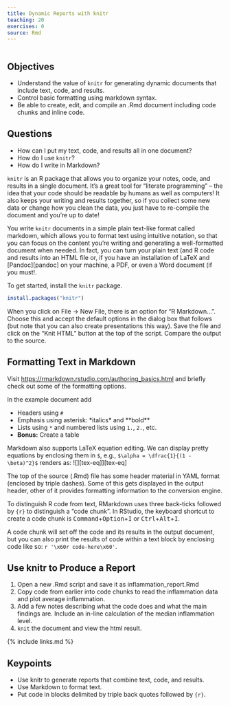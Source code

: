 ```yaml
---
title: Dynamic Reports with knitr
teaching: 20
exercises: 0
source: Rmd
---
```


```r
```

::::::::::::::::::::::::::::::::::::::: objectives

## Objectives

- Understand the value of `knitr` for generating dynamic documents that include text, code, and results.
- Control basic formatting using markdown syntax.
- Be able to create, edit, and compile an .Rmd document including code chunks and inline code.

::::::::::::::::::::::::::::::::::::::::::::::::::

:::::::::::::::::::::::::::::::::::::::: questions

## Questions

- How can I put my text, code, and results all in one document?
- How do I use `knitr`?
- How do I write in Markdown?

::::::::::::::::::::::::::::::::::::::::::::::::::

`knitr` is an R package that allows you to organize your notes, code, and results in a single document. It's a great tool for "literate programming" -- the idea that your code should be readable by humans as well as computers! It also keeps your writing and results together, so if you collect some new data or change how you clean the data, you just have to re-compile the document and you're up to date!

You write `knitr` documents in a simple plain text-like format called markdown, which allows you to format text using intuitive notation, so that you can focus on the content you're writing and generating a well-formatted document when needed. In fact, you can turn your plain text (and R code and results into an HTML file or, if you have an installation of LaTeX and [Pandoc][pandoc] on your machine, a PDF, or even a Word document (if you must!.

To get started, install the `knitr` package.

```r
install.packages("knitr")
```

When you click on File -> New File, there is an option for "R Markdown...". Choose this and accept the default options in the dialog box that follows (but note that you can also create presentations this way). Save the file and click on the "Knit HTML" button at the top of the script. Compare the output to the source.

:::::::::::::::::::::::::::::::::::::::  challenge

## Formatting Text in Markdown

Visit [https://rmarkdown.rstudio.com/authoring\_basics.html](https://rmarkdown.rstudio.com/authoring_basics.html) and briefly check out some of the formatting options.

In the example document add

- Headers using `#`
- Emphasis using asterisk: \*italics\* and \*\*bold\*\*
- Lists using `*` and numbered lists using `1.`, `2.`, etc.
- **Bonus:** Create a table
  

::::::::::::::::::::::::::::::::::::::::::::::::::

Markdown also supports LaTeX equation editing.
We can display pretty equations by enclosing them in `$`,
e.g., `$\alpha = \dfrac{1}{(1 - \beta)^2}$` renders as:
![][tex-eq]][tex-eq]

The top of the source (.Rmd) file has some header material in YAML format (enclosed by triple dashes).
Some of this gets displayed in the output header, other of it provides formatting information to the conversion engine.

To distinguish R code from text, RMarkdown uses three back-ticks followed by `{r}` to distinguish a "code chunk".
In RStudio, the keyboard shortcut to create a code chunk is <kbd>Command</kbd>\+<kbd>Option</kbd>\+<kbd>I</kbd> or <kbd>Ctrl</kbd>\+<kbd>Alt</kbd>\+<kbd>I</kbd>.

A code chunk will set off the code and its results in the output document,
but you can also print the results of code within a text block by enclosing code like so: ```r '\x60r code-here\x60'```.

:::::::::::::::::::::::::::::::::::::::  challenge

## Use knitr to Produce a Report

1. Open a new .Rmd script and save it as inflammation\_report.Rmd
2. Copy code from earlier into code chunks to read the inflammation data and plot average inflammation.
3. Add a few notes describing what the code does and what the main findings are. Include an in-line calculation of the median inflammation level.
4. `knit` the document and view the html result.
   

::::::::::::::::::::::::::::::::::::::::::::::::::

{% include links.md %}

:::::::::::::::::::::::::::::::::::::::: keypoints

## Keypoints

- Use knitr to generate reports that combine text, code, and results.
- Use Markdown to format text.
- Put code in blocks delimited by triple back quotes followed by `{r}`.

::::::::::::::::::::::::::::::::::::::::::::::::::


